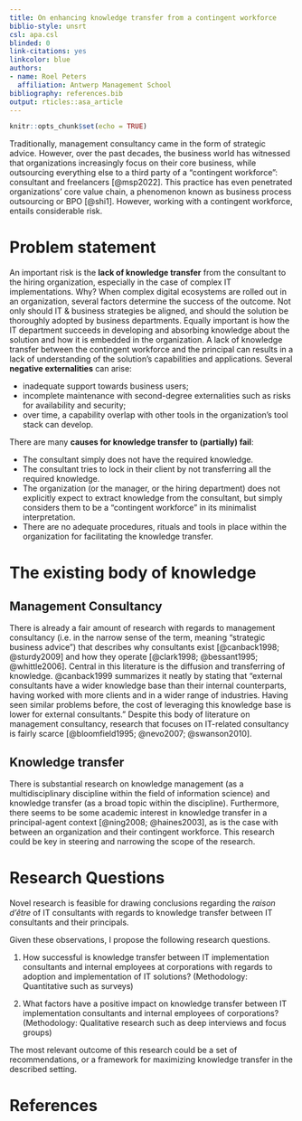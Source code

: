 ```yaml
---
title: On enhancing knowledge transfer from a contingent workforce
biblio-style: unsrt
csl: apa.csl
blinded: 0
link-citations: yes
linkcolor: blue
authors: 
- name: Roel Peters
  affiliation: Antwerp Management School
bibliography: references.bib
output: rticles::asa_article
---
```


```r
knitr::opts_chunk$set(echo = TRUE)
```

Traditionally, management consultancy came in the form of strategic advice. However, over the past decades, the business world has witnessed that organizations increasingly focus on their core business, while outsourcing everything else to a third party of a "contingent workforce": consultant and freelancers [@msp2022]. This practice has even penetrated organizations' core value chain, a phenomenon known as business process outsourcing or BPO [@shi1]. However, working with a contingent workforce, entails considerable risk.

# Problem statement

An important risk is the **lack of knowledge transfer** from the consultant to the hiring organization, especially in the case of complex IT implementations. Why? When complex digital ecosystems are rolled out in an organization, several factors determine the success of the outcome. Not only should IT & business strategies be aligned, and should the solution be thoroughly adopted by business departments. Equally important is how the IT department succeeds in developing and absorbing knowledge about the solution and how it is embedded in the organization. A lack of knowledge transfer between the contingent workforce and the principal can results in a lack of understanding of the solution's capabilities and applications. Several **negative externalities** can arise:

-   inadequate support towards business users;
-   incomplete maintenance with second-degree externalities such as risks for availability and security;
-   over time, a capability overlap with other tools in the organization's tool stack can develop.

There are many **causes for knowledge transfer to (partially) fail**:

-   The consultant simply does not have the required knowledge.
-   The consultant tries to lock in their client by not transferring all the required knowledge.
-   The organization (or the manager, or the hiring department) does not explicitly expect to extract knowledge from the consultant, but simply considers them to be a "contingent workforce" in its minimalist interpretation.
-   There are no adequate procedures, rituals and tools in place within the organization for facilitating the knowledge transfer.

# The existing body of knowledge

## Management Consultancy

There is already a fair amount of research with regards to management consultancy (i.e. in the narrow sense of the term, meaning "strategic business advice") that describes why consultants exist [@canback1998; @sturdy2009] and how they operate [@clark1998; @bessant1995; @whittle2006]. Central in this literature is the diffusion and transferring of knowledge. @canback1999 summarizes it neatly by stating that "external consultants have a wider knowledge base than their internal counterparts, having worked with more clients and in a wider range of industries. Having seen similar problems before, the cost of leveraging this knowledge base is lower for external consultants." Despite this body of literature on management consultancy, research that focuses on IT-related consultancy is fairly scarce [@bloomfield1995; @nevo2007; @swanson2010].

## Knowledge transfer

There is substantial research on knowledge management (as a multidisciplinary discipline within the field of information science) and knowledge transfer (as a broad topic within the discipline). Furthermore, there seems to be some academic interest in knowledge transfer in a principal-agent context [@ning2008; @haines2003], as is the case with between an organization and their contingent workforce. This research could be key in steering and narrowing the scope of the research.

# Research Questions

Novel research is feasible for drawing conclusions regarding the *raison d'être* of IT consultants with regards to knowledge transfer between IT consultants and their principals.

Given these observations, I propose the following research questions.

1.  How successful is knowledge transfer between IT implementation consultants and internal employees at corporations with regards to adoption and implementation of IT solutions? (Methodology: Quantitative such as surveys)

2.  What factors have a positive impact on knowledge transfer between IT implementation consultants and internal employees of corporations? (Methodology: Qualitative research such as deep interviews and focus groups)

The most relevant outcome of this research could be a set of recommendations, or a framework for maximizing knowledge transfer in the described setting.

# References
